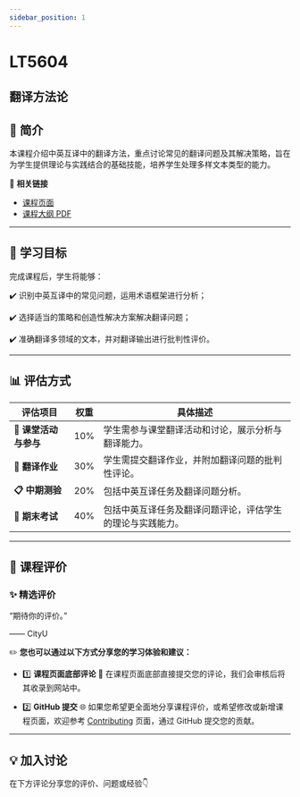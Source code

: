 ```yaml
---
sidebar_position: 1
---
```


# LT5604
## 翻译方法论

## **📘 简介**
本课程介绍中英互译中的翻译方法，重点讨论常见的翻译问题及其解决策略，旨在为学生提供理论与实践结合的基础技能，培养学生处理多样文本类型的能力。

🔗 **相关链接**
- [课程页面](https://www.cityu.edu.hk/catalogue/pg/202425/course/LT5604.htm)
- [课程大纲 PDF](https://www.cityu.edu.hk/catalogue/pg/202425/course/LT5604.pdf)

---

## **🎯 学习目标**

完成课程后，学生将能够：

✔️ 识别中英互译中的常见问题，运用术语框架进行分析；

✔️ 选择适当的策略和创造性解决方案解决翻译问题；

✔️ 准确翻译多领域的文本，并对翻译输出进行批判性评价。

---

## **📊 评估方式**

| **评估项目**              | **权重** | **具体描述**                                                                                     |
|--------------------------|---------|-----------------------------------------------------------------------------------------------|
| **💬 课堂活动与参与**        | 10%     | 学生需参与课堂翻译活动和讨论，展示分析与翻译能力。                                                  |
| **📖 翻译作业**            | 30%     | 学生需提交翻译作业，并附加翻译问题的批判性评论。                                                    |
| **📋 中期测验**            | 20%     | 包括中英互译任务及翻译问题分析。                                                                  |
| **📝 期末考试**            | 40%     | 包括中英互译任务及翻译问题评论，评估学生的理论与实践能力。                                            |

---

## **💬 课程评价**

### ✨ **精选评价**
<div className={commentStyles.commentBox}>
    <p className={commentStyles.commentText}>
        “期待你的评价。”
    </p>
    <p className={commentStyles.commentAuthor}>—— CityU</p>
</div>

✏️ **您也可以通过以下方式分享您的学习体验和建议：**

- 1️⃣ **课程页面底部评论**
💬 在课程页面底部直接提交您的评论，我们会审核后将其收录到网站中。

- 2️⃣ **GitHub 提交**
🌐 如果您希望更全面地分享课程评价，或希望修改或新增课程页面，欢迎参考 [Contributing](/contributing) 页面，通过 GitHub 提交您的贡献。

---

## **💡 加入讨论**

在下方评论分享您的评价、问题或经验👇
<Utterances />
